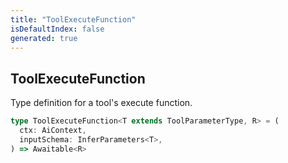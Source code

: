 ```yaml
---
title: "ToolExecuteFunction"
isDefaultIndex: false
generated: true
---
```



<!-- This file was generated from the CommandKit source. Do not modify. Instead, re-run the "docgen" script -->


## ToolExecuteFunction

<GenerationInfo sourceFile="packages/ai/src/tools/common/index.ts" sourceLine="57" packageName="@commandkit/ai" />

Type definition for a tool's execute function.

```ts title="Signature"
type ToolExecuteFunction<T extends ToolParameterType, R> = (
  ctx: AiContext,
  inputSchema: InferParameters<T>,
) => Awaitable<R>
```
